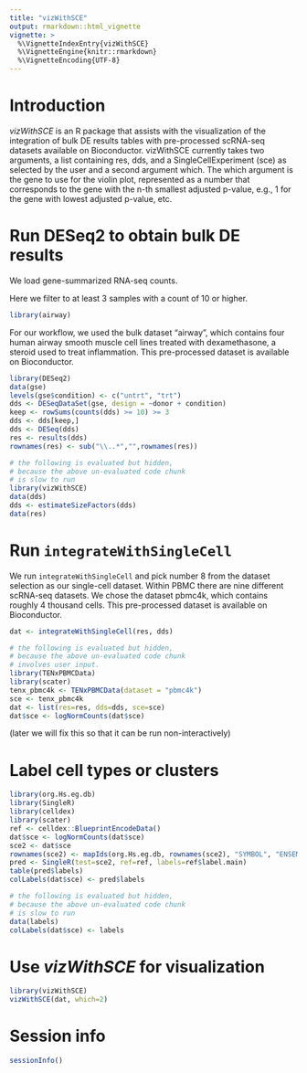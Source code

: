 ```yaml
---
title: "vizWithSCE"
output: rmarkdown::html_vignette
vignette: >
  %\VignetteIndexEntry{vizWithSCE}
  %\VignetteEngine{knitr::rmarkdown}
  %\VignetteEncoding{UTF-8}
---
```


# Introduction

*vizWithSCE* is an R package that assists with the visualization of the integration of bulk DE results tables with pre-processed scRNA-seq datasets available on Bioconductor. vizWithSCE currently takes two arguments, a list containing res, dds, and a SingleCellExperiment (sce) as selected by the user and a second argument which. The which argument is the gene to use for the violin plot, represented as a number that corresponds to the gene with the n-th smallest adjusted p-value, e.g., 1 for the gene with lowest adjusted p-value, etc.

# Run DESeq2 to obtain bulk DE results

We load gene-summarized RNA-seq counts.

Here we filter to at least 3 samples with a count of 10 or higher.

```r
library(airway)
```
For our workflow, we used the bulk dataset “airway”, which contains four human airway smooth muscle cell lines treated with dexamethasone, a steroid used to treat inflammation. This pre-processed dataset is available on Bioconductor.
```r
library(DESeq2)
data(gse)
levels(gse$condition) <- c("untrt", "trt")
dds <- DESeqDataSet(gse, design = ~donor + condition)
keep <- rowSums(counts(dds) >= 10) >= 3
dds <- dds[keep,]
dds <- DESeq(dds)
res <- results(dds)
rownames(res) <- sub("\\..*","",rownames(res))
```

```r
# the following is evaluated but hidden,
# because the above un-evaluated code chunk
# is slow to run
library(vizWithSCE)
data(dds)
dds <- estimateSizeFactors(dds)
data(res)
```

# Run `integrateWithSingleCell`

We run `integrateWithSingleCell` and pick number 8 from the dataset
selection as our single-cell dataset. Within PBMC there are nine different scRNA-seq datasets. We chose the dataset pbmc4k, which contains roughly 4 thousand cells. This pre-processed dataset is available on Bioconductor.

```r
dat <- integrateWithSingleCell(res, dds)
```

```r
# the following is evaluated but hidden,
# because the above un-evaluated code chunk
# involves user input.
library(TENxPBMCData)
library(scater)
tenx_pbmc4k <- TENxPBMCData(dataset = "pbmc4k")
sce <- tenx_pbmc4k
dat <- list(res=res, dds=dds, sce=sce)
dat$sce <- logNormCounts(dat$sce)
```

(later we will fix this so that it can be run non-interactively)

# Label cell types or clusters

```r
library(org.Hs.eg.db)
library(SingleR)
library(celldex)
library(scater)
ref <- celldex::BlueprintEncodeData()
dat$sce <- logNormCounts(dat$sce)
sce2 <- dat$sce
rownames(sce2) <- mapIds(org.Hs.eg.db, rownames(sce2), "SYMBOL", "ENSEMBL")
pred <- SingleR(test=sce2, ref=ref, labels=ref$label.main)
table(pred$labels)
colLabels(dat$sce) <- pred$labels
```

```r
# the following is evaluated but hidden,
# because the above un-evaluated code chunk
# is slow to run
data(labels)
colLabels(dat$sce) <- labels
```

# Use *vizWithSCE* for visualization 

```r
library(vizWithSCE)
vizWithSCE(dat, which=2)
```

# Session info

```r
sessionInfo()
```

